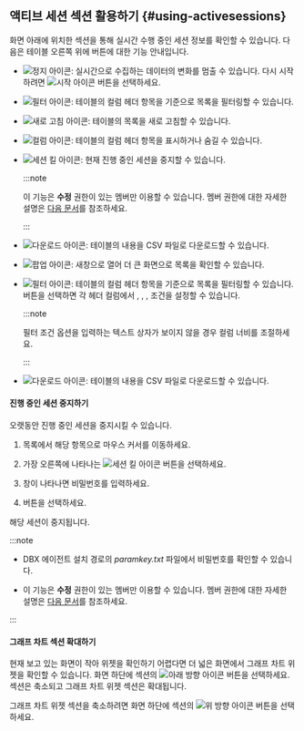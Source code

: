 ## 액티브 세션 섹션 활용하기 {#using-activesessions}

화면 아래에 위치한 <Cmdname sid="active_sessions" className="uitext" /> 섹션을 통해 실시간 수행 중인 세션 정보를 확인할 수 있습니다. 다음은 테이블 오른쪽 위에 버튼에 대한 기능 안내입니다.

<Xclude product='postgresql,mysql,redis,mongodb,oracle-dma'>

* ![정지 아이콘](/img/ico-pause.svg): 실시간으로 수집하는 데이터의 변화를 멈출 수 있습니다. 다시 시작하려면 ![시작 아이콘](/img/ico-play-grey.svg) 버튼을 선택하세요.

</Xclude>

<InDoc product='postgresql,mysql,redis,mongodb,oracle-dma'>

* ![필터 아이콘](/img/ico-filter.svg): 테이블의 컬럼 헤더 항목을 기준으로 목록을 필터링할 수 있습니다.

</InDoc>

* ![새로 고침 아이콘](/img/ico-refresh.svg): 테이블의 목록을 새로 고침할 수 있습니다.

* ![컬럼 아이콘](/img/ico-column.svg): 테이블의 컬럼 헤더 항목을 표시하거나 숨길 수 있습니다.

<InDoc product='postgresql,mysql,oracle-dma'>

* ![세션 킬 아이콘](/img/ico-kill-session.svg): 현재 진행 중인 세션을 중지할 수 있습니다.

  :::note

  이 기능은 **수정** 권한이 있는 멤버만 이용할 수 있습니다. 멤버 권한에 대한 자세한 설명은 [다음 문서](../project/project-structure#project-auth)를 참조하세요.

  :::

</InDoc>

<InDoc product='postgresql,mysql,redis,mongodb,oracle-dma'>

* ![다운로드 아이콘](/img/ico-download.svg): 테이블의 내용을 CSV 파일로 다운로드할 수 있습니다.

* ![팝업 아이콘](/img/ic-popup.svg): 새창으로 열어 더 큰 화면으로 목록을 확인할 수 있습니다.

</InDoc>

<Xclude product='postgresql,mysql,redis,mongodb,oracle-dma'>

* ![필터 아이콘](/img/ico-filter.svg): 테이블의 컬럼 헤더 항목을 기준으로 목록을 필터링할 수 있습니다. 버튼을 선택하면 각 헤더 컬럼에서 <Cmdname sid="includes" className="uitext" />, <Cmdname sid="excludes" className="uitext" />, <Cmdname sid="equal" className="uitext" />, <Cmdname sid="unequal" className="uitext" /> 조건을 설정할 수 있습니다.

  :::note

  필터 조건 옵션을 입력하는 텍스트 상자가 보이지 않을 경우 컬럼 너비를 조절하세요.

  :::

* ![다운로드 아이콘](/img/ico-download.svg): 테이블의 내용을 CSV 파일로 다운로드할 수 있습니다.

#### 진행 중인 세션 중지하기

오랫동안 진행 중인 세션을 중지시킬 수 있습니다.

1. <Cmdname sid="active_sessions" className="uitext" /> 목록에서 해당 항목으로 마우스 커서를 이동하세요.

1. 가장 오른쪽에 나타나는 ![세션 킬 아이콘](/img/ic-kill-session.svg) 버튼을 선택하세요.

1. <Cmdname sid="session_kill" className="uitext" /> 창이 나타나면 비밀번호를 입력하세요.

1. <Cmdname sid="apply" className="uitext" /> 버튼을 선택하세요.

해당 세션이 중지됩니다.

:::note

* DBX 에이전트 설치 경로의 *paramkey.txt* 파일에서 비밀번호를 확인할 수 있습니다.

* 이 기능은 **수정** 권한이 있는 멤버만 이용할 수 있습니다. 멤버 권한에 대한 자세한 설명은 [다음 문서](../project/project-structure#project-auth)를 참조하세요.

:::

#### 그래프 차트 섹션 확대하기

<ImgLang img='db-common-folding-table.png' desc='액티브 세션' />

현재 보고 있는 화면이 작아 위젯을 확인하기 어렵다면 더 넓은 화면에서 그래프 차트 위젯을 확인할 수 있습니다. 화면 하단에 <Cmdname sid="active_sessions" className="uitext" /> 섹션의 ![아래 방향 아이콘](/img/ic-caret-down.svg) 버튼을 선택하세요. <Cmdname sid="active_sessions" className="uitext" /> 섹션은 축소되고 그래프 차트 위젯 섹션은 확대됩니다.

그래프 차트 위젯 섹션을 축소하려면 화면 하단에 <Cmdname sid="active_sessions" className="uitext" /> 섹션의 ![위 방향 아이콘](/img/ic-caret-up.svg) 버튼을 선택하세요.

</Xclude>